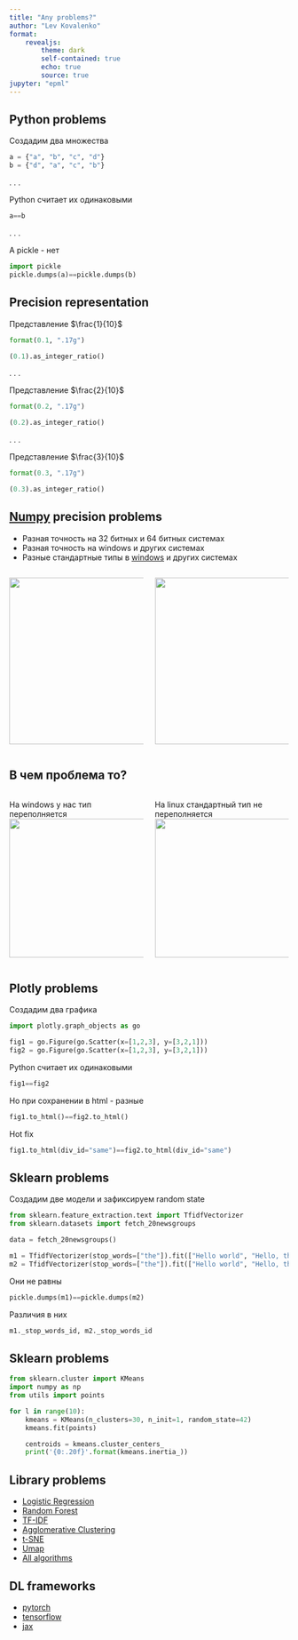 ```yaml
---
title: "Any problems?"
author: "Lev Kovalenko"
format: 
    revealjs: 
        theme: dark
        self-contained: true
        echo: true
        source: true
jupyter: "epml"
---
```


## Python problems

Создадим два множества
```python
a = {"a", "b", "c", "d"}
b = {"d", "a", "c", "b"}
```

. . .

Python считает их одинаковыми
```python
a==b
```

. . .

А pickle - нет
```python
import pickle
pickle.dumps(a)==pickle.dumps(b)
```

## Precision representation

Представление $\frac{1}{10}$
```python
format(0.1, ".17g")
```

```python
(0.1).as_integer_ratio()
```

. . .

Представление $\frac{2}{10}$
```python
format(0.2, ".17g")
```
```python
(0.2).as_integer_ratio()
```

. . .

Представление $\frac{3}{10}$
```python
format(0.3, ".17g")
```
```python
(0.3).as_integer_ratio()
```

## [Numpy](https://numpy.org/doc/stable/user/basics.types.html#array-types-and-conversions-between-types){preview-link="true"} precision problems

- Разная точность на 32 битных и 64 битных системах
- Разная точность на windows и других системах
- Разные стандартные типы в [windows](https://learn.microsoft.com/en-us/cpp/c-language/storage-of-basic-types?redirectedfrom=MSDN&view=msvc-170){preview-link="true"} и других системах

:::: {.columns}
 
::: {.column width="50%"}
![](images/win-numpy.PNG){fig-align="center" height="300px"}
 
:::
 
::: {.column width="50%"}
![](images/lin-numpy.PNG){fig-align="center" height="300px"}
:::
::::

## В чем проблема то?
:::: {.columns}
 
::: {.column width="50%"}
На windows у нас тип переполняется
![](images/win-overload.PNG){fig-align="center" height="250px"}
 
:::
 
::: {.column width="50%"}
На linux стандартный тип не переполняется
![](images/lin-overload.PNG){fig-align="center" height="250px"}
:::
::::

## Plotly problems
Создадим два графика
```python
import plotly.graph_objects as go

fig1 = go.Figure(go.Scatter(x=[1,2,3], y=[3,2,1]))
fig2 = go.Figure(go.Scatter(x=[1,2,3], y=[3,2,1]))
```

Python считает их одинаковыми
```python
fig1==fig2
```

Но при сохранении в html - разные
```python
fig1.to_html()==fig2.to_html()
```
Hot fix
```python
fig1.to_html(div_id="same")==fig2.to_html(div_id="same")
```

## Sklearn problems
Создадим две модели и зафиксируем random state
```python
from sklearn.feature_extraction.text import TfidfVectorizer
from sklearn.datasets import fetch_20newsgroups

data = fetch_20newsgroups()

m1 = TfidfVectorizer(stop_words=["the"]).fit(["Hello world", "Hello, the"])
m2 = TfidfVectorizer(stop_words=["the"]).fit(["Hello world", "Hello, the"])
```

Они не равны
```python
pickle.dumps(m1)==pickle.dumps(m2)
```
Различия в них
```python
m1._stop_words_id, m2._stop_words_id
```

## Sklearn problems

```python
from sklearn.cluster import KMeans
import numpy as np
from utils import points

for l in range(10):
    kmeans = KMeans(n_clusters=30, n_init=1, random_state=42)
    kmeans.fit(points)

    centroids = kmeans.cluster_centers_
    print('{0:.20f}'.format(kmeans.inertia_))
```

## Library problems {.scrollable}

- [Logistic Regression](https://github.com/scikit-learn/scikit-learn/issues/24615){preview-link="true"}
- [Random Forest](https://github.com/scikit-learn/scikit-learn/issues/7366){preview-link="true"}
- [TF-IDF](https://github.com/scikit-learn/scikit-learn/issues/18669){preview-link="true"}
- [Agglomerative Clustering](https://github.com/scikit-learn/scikit-learn/issues/16920){preview-link="true"}
- [t-SNE](https://github.com/scikit-learn/scikit-learn/issues/16986){preview-link="true"}
- [Umap](https://umap-learn.readthedocs.io/en/latest/reproducibility.html){preview-link="true"}
- [All algorithms](https://github.com/scikit-learn/scikit-learn/issues/7139){preview-link="true"}

## DL frameworks

- [pytorch](https://pytorch.org/docs/stable/notes/randomness.html){preview-link="true"}
- [tensorflow](https://www.tensorflow.org/versions/r2.8/api_docs/python/tf/config/experimental/enable_op_determinism){preview-link="true"}
- [jax](https://github.com/google/jax/discussions/10674)

